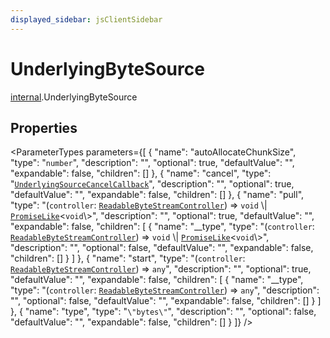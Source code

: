 ```yaml
---
displayed_sidebar: jsClientSidebar
---
```



# UnderlyingByteSource

[internal](../../modules/internal.mdx).UnderlyingByteSource

## Properties

<ParameterTypes parameters={[
  {
    "name": "autoAllocateChunkSize",
    "type": "`number`",
    "description": "",
    "optional": true,
    "defaultValue": "",
    "expandable": false,
    "children": []
  },
  {
    "name": "cancel",
    "type": "[`UnderlyingSourceCancelCallback`](internal.UnderlyingSourceCancelCallback.mdx)",
    "description": "",
    "optional": true,
    "defaultValue": "",
    "expandable": false,
    "children": []
  },
  {
    "name": "pull",
    "type": "(`controller`: [`ReadableByteStreamController`](../../modules/internal.mdx#readablebytestreamcontroller)) => `void` \\| [`PromiseLike`](internal.PromiseLike.mdx)<`void`\\>",
    "description": "",
    "optional": true,
    "defaultValue": "",
    "expandable": false,
    "children": [
      {
        "name": "__type",
        "type": "(`controller`: [`ReadableByteStreamController`](../../modules/internal.mdx#readablebytestreamcontroller)) => `void` \\| [`PromiseLike`](internal.PromiseLike.mdx)<`void`\\>",
        "description": "",
        "optional": false,
        "defaultValue": "",
        "expandable": false,
        "children": []
      }
    ]
  },
  {
    "name": "start",
    "type": "(`controller`: [`ReadableByteStreamController`](../../modules/internal.mdx#readablebytestreamcontroller)) => `any`",
    "description": "",
    "optional": true,
    "defaultValue": "",
    "expandable": false,
    "children": [
      {
        "name": "__type",
        "type": "(`controller`: [`ReadableByteStreamController`](../../modules/internal.mdx#readablebytestreamcontroller)) => `any`",
        "description": "",
        "optional": false,
        "defaultValue": "",
        "expandable": false,
        "children": []
      }
    ]
  },
  {
    "name": "type",
    "type": "``\"bytes\"``",
    "description": "",
    "optional": false,
    "defaultValue": "",
    "expandable": false,
    "children": []
  }
]} />
